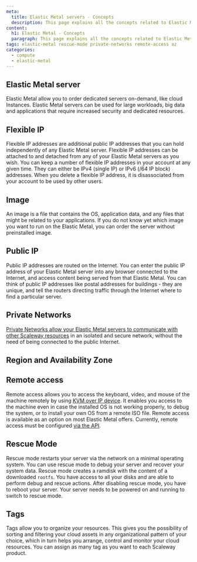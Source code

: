 ```yaml
---
meta:
  title: Elastic Metal servers - Concepts
  description: This page explains all the concepts related to Elastic Metal servers
content:
  h1: Elastic Metal - Concepts
  paragraph: This page explains all the concepts related to Elastic Metal servers
tags: elastic-metal rescue-mode private-networks remote-access az
categories:
  - compute
  - elastic-metal
---
```


<Concept opened>

## Elastic Metal server

Elastic Metal allow you to order dedicated servers on-demand, like cloud Instances. Elastic Metal servers can be used for large workloads, big data and applications that require increased security and dedicated resources.

</Concept>

<Concept opened>

## Flexible IP

Flexible IP addresses are additional public IP addresses that you can hold independently of any Elastic Metal server. Flexible IP addresses can be attached to and detached from any of your Elastic Metal servers as you wish. You can keep a number of flexible IP addresses in your account at any given time. They can either be IPv4 (single IP) or IPv6 (/64 IP block) addresses. When you delete a flexible IP address, it is disassociated from your account to be used by other users.

</Concept>

<Concept opened>

## Image

An image is a file that contains the OS, application data, and any files that might be related to your applications. If you do not know yet which image you want to run on the Elastic Metal, you can order the server without preinstalled image.

</Concept >

<Concept>

## Public IP

Public IP addresses are routed on the Internet. You can enter the public IP address of your Elastic Metal server into any browser connected to the Internet, and access content being served from that Elastic Metal. You can think of public IP addresses like postal addresses for buildings - they are unique, and tell the routers directing traffic through the Internet where to find a particular server.

</Concept>

<Concept>

## Private Networks

[Private Networks allow your Elastic Metal servers to communicate with other Scaleway resources](/compute/elastic-metal/how-to/use-private-networks/) in an isolated and secure network, without the need of being connected to the public Internet.

</Concept>

<Concept>

## Region and Availability Zone

<Macro id="region-and-az" />

</Concept>

<Concept>

## Remote access

Remote access allows you to access the keyboard, video, and mouse of the machine remotely by using [KVM over IP device](https://en.wikipedia.org/wiki/KVM_switch#KVM_over_IP_(IPKVM)). It enables you access to the machine even in case the installed OS is not working properly, to debug the system, or to install your own OS from a remote ISO file. Remote access is available as an option on most Elastic Metal offers. Currently, remote access must be configured [via the API](https://developers.scaleway.com/en/products/baremetal/api/#bmc-access-7a351c).

</Concept>

<Concept>

## Rescue Mode

Rescue mode restarts your server via the network on a minimal operating system. You can use rescue mode to debug your server and recover your system data. Rescue mode creates a ramdisk with the content of a downloaded `rootfs`. You have access to all your disks and are able to perform debug and rescue actions. After disabling rescue mode, you have to reboot your server. Your server needs to be powered on and running to switch to rescue mode.

</Concept>

<Concept>

## Tags

Tags allow you to organize your resources. This gives you the possibility of sorting and filtering your cloud assets in any organizational pattern of your choice, which in turn helps you arrange, control and monitor your cloud resources. You can assign as many tag as you want to each Scaleway product.

</Concept>
